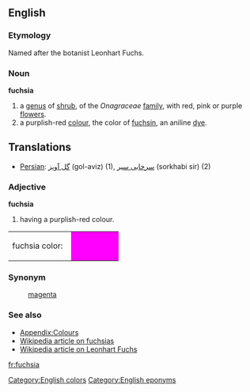 {{rfc}}
==English==
===Etymology===
Named after the botanist Leonhart Fuchs.

===Noun===
'''fuchsia'''
#a [[genus]] of [[shrub]], of the ''Onagraceae'' [[family]],  with red, pink or purple [[flower]]s.
#a purplish-red [[color|colour]], the color of [[fuchsin]], an aniline [[dye]].

==Translations==

* [[Persian]]: [[گل آویز]] (gol-aviz) (1), [[سرخابی سیر]] (sorkhabi sir) (2)

===Adjective===
'''fuchsia'''

#having a purplish-red colour.

<table><tr><td>fuchsia color: &nbsp;</td>
<td bgcolor="fuchsia" width="80">&nbsp; </td></tr></table>

===Synonym===
:[[magenta]]

===See also===
*[[Wiktionary_Appendix:Colours|Appendix:Colours]]
*[[w:Fuchsia|Wikipedia article on fuchsias]]
*[[w:Leonhart_Fuchs|Wikipedia article on Leonhart Fuchs]]

[[Category:English colors]]
[[Category:English eponyms]]

[[fr:fuchsia]]